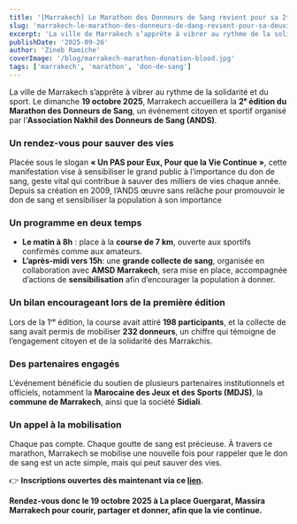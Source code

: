 ```yaml
---
title: '[Marrakech] Le Marathon des Donneurs de Sang revient pour sa 2ᵉ édition en octobre'
slug: 'marrakech-le-marathon-des-donneurs-de-dang-revient-pour-sa-deuxieme-edition-en-octobre'
excerpt: 'La ville de Marrakech s’apprête à vibrer au rythme de la solidarité et du sport. Le dimanche 19 octobre 2025, Marrakech accueillera la 2ᵉ édition du Marathon des Donneurs de Sang, un événement citoyen et sportif organisé par l’Association Nakhil des Donneurs de Sang (ANDS).'
publishDate: '2025-09-26'
author: 'Zineb Ramiche'
coverImage: '/blog/marrakech-marathon-donation-blood.jpg'
tags: ['marrakech', 'marathon', 'don-de-sang']
---
```


La ville de Marrakech s’apprête à vibrer au rythme de la solidarité et du sport. Le dimanche **19 octobre 2025**, Marrakech accueillera la **2ᵉ édition du Marathon des Donneurs de Sang**, un événement citoyen et sportif organisé par l’**Association Nakhil des Donneurs de Sang (ANDS)**.

### Un rendez-vous pour sauver des vies

Placée sous le slogan **« Un PAS pour Eux, Pour que la Vie Continue »**, cette manifestation vise à sensibiliser le grand public à l’importance du don de sang, geste vital qui contribue à sauver des milliers de vies chaque année. Depuis sa création en 2009, l’ANDS œuvre sans relâche pour promouvoir le don de sang et sensibiliser la population à son importance

### Un programme en deux temps

-   **Le matin à 8h** : place à la **course de 7 km**, ouverte aux sportifs confirmés comme aux amateurs.
-   **L’après-midi vers 15h**: une **grande collecte de sang**, organisée en collaboration avec **AMSD Marrakech**, sera mise en place, accompagnée d’actions de **sensibilisation** afin d’encourager la population à donner.

### Un bilan encourageant lors de la première édition

Lors de la 1ʳᵉ édition, la course avait attiré **198 participants**, et la collecte de sang avait permis de mobiliser **232 donneurs**, un chiffre qui témoigne de l’engagement citoyen et de la solidarité des Marrakchis.

### Des partenaires engagés

L’événement bénéficie du soutien de plusieurs partenaires institutionnels et officiels, notamment la **Marocaine des Jeux et des Sports (MDJS)**, la **commune de Marrakech**, ainsi que la société **Sidiali**.

### Un appel à la mobilisation

Chaque pas compte. Chaque goutte de sang est précieuse. À travers ce marathon, Marrakech se mobilise une nouvelle fois pour rappeler que le don de sang est un acte simple, mais qui peut sauver des vies.

👉 **Inscriptions ouvertes dès maintenant via ce [lien](https://docs.google.com/forms/d/e/1FAIpQLScnd0XjxS2HIMN-hYgp-JtIl9veeg7i36ORRcpNc7J2CgZMKg/viewform).**

**Rendez-vous donc le 19 octobre 2025 à La place Guergarat, Massira Marrakech pour courir, partager et donner, afin que la vie continue.**
